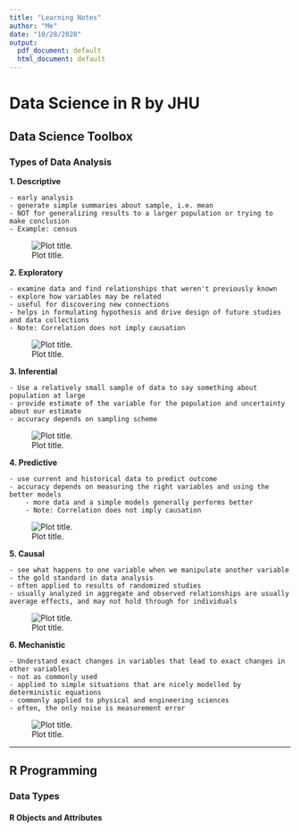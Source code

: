 ```yaml
---
title: "Learning Notes"
author: "Me"
date: "10/28/2020"
output:
  pdf_document: default
  html_document: default
---
```


# Data Science in R by JHU 

## Data Science Toolbox

### Types of Data Analysis

__1. Descriptive__

    - early analysis
    - generate simple summaries about sample, i.e. mean
    - NOT for generalizing results to a larger population or trying to make conclusion
    - Example: census
![Plot title. ](learning_notes_insertimage_4.png)
    
__2. Exploratory__

    - examine data and find relationships that weren't previously known
    - explore how variables may be related
    - useful for discovering new connections
    - helps in formulating hypothesis and drive design of future studies and data collections
    - Note: Correlation does not imply causation 
![Plot title. ](learning_notes_insertimage_3.png)

**3. Inferential** 

    - Use a relatively small sample of data to say something about population at large
    - provide estimate of the variable for the population and uncertainty about our estimate
    - accuracy depends on sampling scheme
![Plot title. ](learning_notes_insertimage_1.png)
    
**4. Predictive**

    - use current and historical data to predict outcome
    - accuracy depends on measuring the right variables and using the better models
        - more data and a simple models generally performs better
        - Note: Correlation does not imply causation 
![Plot title. ](learning_notes_insertimage_5.png)

**5. Causal**

    - see what happens to one variable when we manipulate another variable
    - the gold standard in data analysis
    - often applied to results of randomized studies
    - usually analyzed in aggregate and observed relationships are usually average effects, and may not hold through for individuals
![Plot title. ](learning_notes_insertimage_6.png)


**6. Mechanistic**

    - Understand exact changes in variables that lead to exact changes in other variables
    - not as commonly used
    - applied to simple situations that are nicely modelled by deterministic equations
    - commonly applied to physical and engineering sciences
    - often, the only noise is measurement error
![Plot title. ](learning_notes_insertimage_7.png)

________________________________________________________________________________________________________________________________________________

## R Programming
### Data Types
#### R Objects and Attributes
